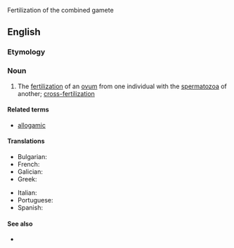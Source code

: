 Fertilization of the combined gamete

==English==
{{wikipedia}}

===Etymology===
{{confix|en|allo|gamy}}

===Noun===
{{en-noun|-}}

# {{lb|en|biology}} The [[fertilization]] of an [[ovum]] from one individual with the [[spermatozoa]] of another; [[cross-fertilization]]

====Related terms====
* [[allogamic]]

====Translations====
{{trans-top|fertilization}}
* Bulgarian: {{t|bg|кръстосано опрашване}}
* French: {{t+|fr|allogamie|f}}
* Galician: {{t+|gl|alogamia|f}}
* Greek: {{t+|el|αλλογαμία|f}}
{{trans-mid}}
* Italian: {{t|it|allogamia|f}}
* Portuguese: {{t|pt|alogamia|f}}
* Spanish: {{t|es|alogamia|f}}
{{trans-bottom}}

====See also====
* {{l|en|autogamy}}